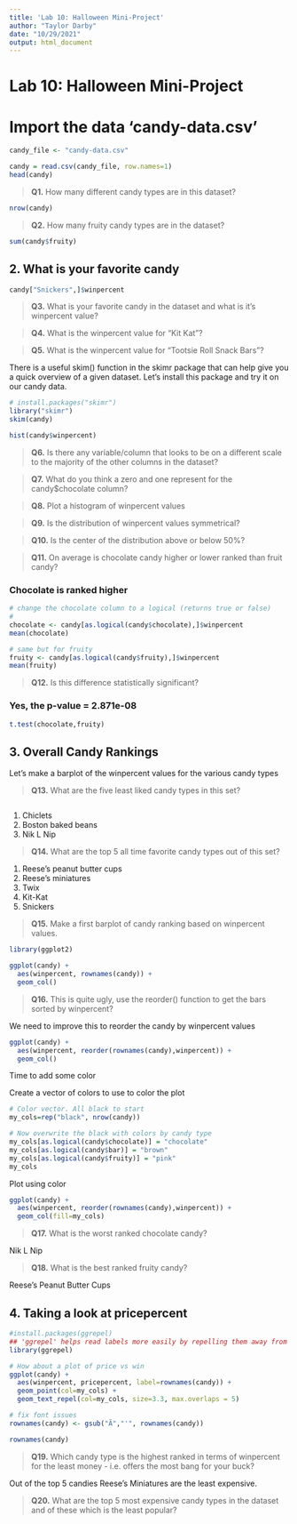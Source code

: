 ```yaml
---
title: 'Lab 10: Halloween Mini-Project'
author: "Taylor Darby"
date: "10/29/2021"
output: html_document
---
```


# Lab 10: Halloween Mini-Project

# Import the data 'candy-data.csv'

```r
candy_file <- "candy-data.csv"

candy = read.csv(candy_file, row.names=1)
head(candy)
```

> **Q1.** How many different candy types are in this dataset?

```r
nrow(candy)
```

> **Q2.** How many fruity candy types are in the dataset?

```r
sum(candy$fruity)
```

## 2. What is your favorite candy

```r
candy["Snickers",]$winpercent
```

> **Q3.** What is your favorite candy in the dataset and what is it’s winpercent value?




> **Q4.** What is the winpercent value for “Kit Kat”?




> **Q5.** What is the winpercent value for “Tootsie Roll Snack Bars”?


There is a useful skim() function in the skimr package that can help give you a quick overview of a given dataset. Let’s install this package and try it on our candy data.

```r
# install.packages("skimr")
library("skimr")
skim(candy)
```

```r
hist(candy$winpercent)
```

> **Q6.** Is there any variable/column that looks to be on a different scale to the majority of the other columns in the dataset?





> **Q7.** What do you think a zero and one represent for the candy$chocolate column?


> **Q8.** Plot a histogram of winpercent values




> **Q9.** Is the distribution of winpercent values symmetrical?



> **Q10.** Is the center of the distribution above or below 50%?



> **Q11.** On average is chocolate candy higher or lower ranked than fruit candy?

### Chocolate is ranked higher

```r
# change the chocolate column to a logical (returns true or false)
#  
chocolate <- candy[as.logical(candy$chocolate),]$winpercent
mean(chocolate)
```
```r
# same but for fruity
fruity <- candy[as.logical(candy$fruity),]$winpercent
mean(fruity)
```


> **Q12.** Is this difference statistically significant?

### Yes, the p-value = 2.871e-08

```r
t.test(chocolate,fruity)
```


## 3. Overall Candy Rankings

Let's make a barplot of the winpercent values for the various candy types

> **Q13.** What are the five least liked candy types in this set?

```r

```


1) Chiclets
2) Boston baked beans
3) Nik L Nip

> **Q14.** What are the top 5 all time favorite candy types out of this set?

1) Reese's peanut butter cups
2) Reese's miniatures
3) Twix
4) Kit-Kat
5) Snickers

> **Q15.** Make a first barplot of candy ranking based on winpercent values.

```r
library(ggplot2)

ggplot(candy) +
  aes(winpercent, rownames(candy)) +
  geom_col()
```

> **Q16.** This is quite ugly, use the reorder() function to get the bars sorted by winpercent?

We need to improve this to reorder the candy by winpercent values
```r
ggplot(candy) +
  aes(winpercent, reorder(rownames(candy),winpercent)) +
  geom_col()
```


Time to add some color

Create a vector of colors to use to color the plot
```r
# Color vector. All black to start
my_cols=rep("black", nrow(candy))

# Now overwrite the black with colors by candy type
my_cols[as.logical(candy$chocolate)] = "chocolate"
my_cols[as.logical(candy$bar)] = "brown"
my_cols[as.logical(candy$fruity)] = "pink"
my_cols
```

Plot using color
```r
ggplot(candy) + 
  aes(winpercent, reorder(rownames(candy),winpercent)) +
  geom_col(fill=my_cols)
```

> **Q17.** What is the worst ranked chocolate candy?

Nik L Nip

> **Q18.** What is the best ranked fruity candy?

Reese's Peanut Butter Cups

## 4. Taking a look at pricepercent


```r
#install.packages(ggrepel)
## 'ggrepel' helps read labels more easily by repelling them away from each other
library(ggrepel)

# How about a plot of price vs win
ggplot(candy) +
  aes(winpercent, pricepercent, label=rownames(candy)) +
  geom_point(col=my_cols) + 
  geom_text_repel(col=my_cols, size=3.3, max.overlaps = 5)
```

```r
# fix font issues
rownames(candy) <- gsub("Ã","'", rownames(candy))
```

```r
rownames(candy)
```

> **Q19.** Which candy type is the highest ranked in terms of winpercent for the least money - i.e. offers the most bang for your buck?

Out of the top 5 candies Reese's Miniatures are the least expensive.


> **Q20.** What are the top 5 most expensive candy types in the dataset and of these which is the least popular?



